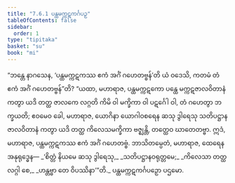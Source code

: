 ```yaml
---
title: "7.6.1 ပန္ထမက္ကဋကင်္ဂပဉှ"
tableOfContents: false
sidebar:
  order: 1
type: "tipitaka"
basket: "su"
book: "mi"
---
```



<DynamicBreadcrumb />

<Division number="275" book="mi">

<Paragraph number="1935" book="mi">
“ဘန္တေ နာဂသေန, ‘ပန္ထမက္ကဋကဿ ဧကံ အင်္ဂံ ဂဟေတဗ္ဗန်’တိ ယံ ဝဒေသိ, ကတမံ တံ ဧကံ အင်္ဂံ ဂဟေတဗ္ဗန်”တိ? “ယထာ, မဟာရာဇ, ပန္ထမက္ကဋကော ပန္ထေ မက္ကဋဇာလဝိတာနံ ကတွာ ယဒိ တတ္ထ ဇာလကေ လဂ္ဂတိ ကိမိ ဝါ မက္ခိကာ ဝါ ပဋင်္ဂေါ ဝါ, တံ ဂဟေတွာ ဘက္ခယတိ; ဧဝမေဝ ခေါ, မဟာရာဇ, ယောဂိနာ ယောဂါဝစရေန ဆသု ဒွါရေသု သတိပဋ္ဌာနဇာလဝိတာနံ ကတွာ ယဒိ တတ္ထ ကိလေသမက္ခိကာ ဗဇ္ဈန္တိ, တတ္ထေဝ ဃာတေတဗ္ဗာ. ဣဒံ, မဟာရာဇ, ပန္ထမက္ကဋကဿ ဧကံ အင်္ဂံ ဂဟေတဗ္ဗံ. ဘာသိတမ္ပေတံ, မဟာရာဇ, ထေရေန အနုရုဒ္ဓေန—
</Paragraph>

<Paragraph number="1936" type="verses" book="mi">
_‘စိတ္တံ နိယမေ ဆသု ဒွါရေသု,_  
_သတိပဋ္ဌာနဝရုတ္တမေ;_  
_ကိလေသာ တတ္ထ လဂ္ဂါ စေ,_  
_ဟန္တဗ္ဗာ တေ ဝိပဿိနာ’”တိ._  


</Paragraph>
</Division>

<Paragraph number="1937" type="center" book="mi">
ပန္ထမက္ကဋကင်္ဂပဉှော ပဌမော.
</Paragraph>